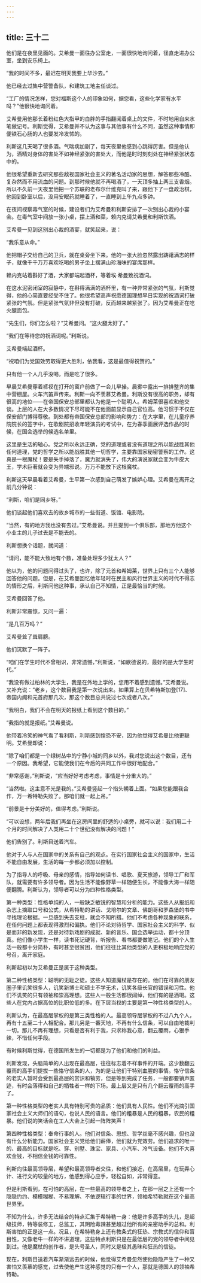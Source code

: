 ```yaml
---
---
---
```

title: 三十二
---



他们是在夜里见面的。艾希曼一面往办公室走，一面很快地询问着，径直走进办公室，坐到安乐椅上。

“我的时间不多，最迟在明天我要上华沙去。”

他已经去过集中营警备队，和建筑工地主任谈过。

“工厂的情况怎样，您对福斯这个人的印象如何，据您看，这些化学家有水平吗？”他很快地询问着。

艾希曼用他那长着粉红色大指甲的白胖的手指翻阅着桌上的文件，不时地用自来水笔做记号。利斯觉得，艾希曼并不认为这事与其他事有什么不同，虽然这种事情即便铁石心肠的人也要发冷发怵的。

利斯这几天喝了很多酒。气喘病加剧了，每天夜里他感到心跳得厉害。但是他认为，酒精对身体的害处不如神经紧张的害处大，而他是时时刻刻处在神经紧张状态中的。

他很希望重新去研究那些敌视国家社会主义的著名活动家的思想，解答那些冷酷、复杂然而不用流血的问题。到那时候他就不再喝酒了，一天顶多抽上两三支香烟。所以不久前一天夜里他把一个苏联的老布尔什维克叫了来，跟他下了一盘政治棋，他回到卧室以后，没用安眠药就睡着了，一直睡到上午九点多钟。

在夜间视察毒气室的时候，建设者们为艾希曼和利斯安排了一次别出心裁的小宴会。在毒气室中间放一张小桌，摆上酒和菜，赖内克请艾希曼和利斯饮酒。

艾希曼一见到这别出心裁的酒宴，就笑起来，说：

“我乐意从命。”

他把帽子交给自己的卫兵，就在桌旁坐下来。他的一张大脸忽然露出踌躇满志的样子，就像千千万万喜欢吃喝的男子坐上摆满山珍海味的宴席那样。

赖内克站着斟好了酒，大家都端起酒杯，等着埃·希曼致祝酒词。

在这水泥密闭室的寂静中，在斟得满满的酒杯里，有一种异常紧张的气氛，利斯觉得，他的心简直要经受不住了。他很希望高声祝愿德国理想早日实现的祝酒词打破紧张的气氛。但是紧张气氛非但没有打破，反而越来越紧张了。因为艾希曼正在吃火腿面包。

“先生们，你们怎么啦？”艾希曼问。“这火腿太好了。”

“我们在等待您的祝酒词呢。”利斯说。

艾希曼端起酒杯。

“祝咱们为党国效劳取得更大胜利，依我看，这是最值得祝贺的。”

只有他一个人几乎没喝，而是吃了很多。

早晨艾希曼穿着裤衩在打开的窗户前做了一会儿早操。晨雾中露出一排排整齐的集中营棚屋。火车汽笛声传来。利斯一向不羡慕艾希曼。利斯没有很高的职务，却有很高的地位——在帝国保安总部里都认为他是一个聪明人。希姆莱很喜欢和他交谈。上层的人在大多数情况下尽可能不在他面前显示自己官位高。他习惯于不仅在保安部门博得尊敬。到处都有帝国保安总部的影响和势力：在大学里，在儿童疗养院院长的签字中，在歌剧院招收年轻演员的考试中，在为春季画展评选作品的时候，在国会选举的候选名单里。

这里是生活的轴心。党之所以永远正确，党的道理或者没有道理之所以能战胜其他任何道理，党的哲学之所以能战胜其他一切哲学，主要靠国家秘密警察的工作。这真是一根魔杖！要是失手掉落了，魔力就消失了，伟大的演说家就会变为牛皮大王，学术巨著就会变为异端邪说。万万不能放下这根魔杖。

利斯这天早晨看着艾希曼，生平第一次感到自己萌发了嫉妒心理。艾希曼在离开之前几分钟说：

“利斯，咱们是同乡呀。”

他们谈起他们喜欢去的故乡城市的一些街道、饭馆、电影院。

“当然，有的地方我也没有去过。”艾希曼说。并且提到一个俱乐部，那地方他这个小业主的儿子过去是不能去的。

利斯想换个话题，就问道：

“请问，能不能大致地有个数，准备处理多少犹太人？”

他以为，他的问题问得过头了，也许，除了元首和希姆莱，世界上只有三个人能够回答他的问题。但是，在艾希曼回忆他年轻时在民主和风行世界主义的时代不得志的情形之后，利斯问他这种事，承认自己不知情，正是最恰当的时候。

艾希曼回答了他。

利斯非常震惊，又问一遍：

“是几百万吗？”

艾希曼耸了耸肩膀。

他们沉默了一阵子。

“咱们在学生时代不曾相识，非常遗憾，”利斯说，“如歌德说的，最好的是大学生时代。”

“我没有做过柏林的大学生，我是在外地上学的，您用不着感到遗憾。”艾希曼说。又补充说：“老乡，这个数目我是第一次说出来。如果算上在贝希特斯加登[17]、帝国内阁和元首府那几次，那这个数目总共说过七次或者八次。”

“我明白，我们不会在明天的报纸上看到这个数目的。”

“我指的就是报纸。”艾希曼说。

他带着冷笑的神气看了看利斯，利斯感到惶恐不安，因为他觉得艾希曼比他更聪明。艾希曼却说：

“除了咱们都是一个绿树丛中的宁静小城的同乡以外，我对您说出这个数目，还有一个原因。我希望，它能使我们在今后的共同工作中很好地配合。”

“非常感谢，”利斯说，“应当好好考虑考虑，事情是十分重大的。”

“当然啦。这主意不光是我的。”艾希曼竖起一个指头朝着上面。“如果您能跟我合作，万一希特勒失败了。那咱们就一起上吊。”

“前景是十分美好的，值得考虑。”利斯说。

“可以设想，两年后我们再坐在这房间里的舒适的小桌旁，就可以说：我们用二十个月的时间解决了人类用二十个世纪没有解决的问题！”

他们告别了。利斯目送着汽车。

他对于人与人在国家中的关系有自己的观点。在实行国家社会主义的国家中，生活不能自由发展，生活的每一步都必须加以控制。

为了指导人的呼吸、母亲的感情，指导如何读书、唱歌、夏天旅游，领导工厂和军队，就需要有许多领导者。因为生活不能像野草一样随便生长，不能像大海一样随便翻腾。利斯认为，领导者可以分为四种性格类型。

第一种类型：性格单纯的人，一般缺乏敏锐的智慧和分析的能力。这些人从报纸和杂志上摘取口号和公式，从希特勒的讲话、戈培尔的文章、佛朗哥和罗森堡的书中寻找理论根据。一旦感到失去支柱，就会不知所措。他们不考虑各种现象的联系，在任何问题上都表现得激烈和偏执。他们不论对待哲学、国家社会主义的科学、似是而非的新发现，还是对待新戏剧的成就、新的音乐、国会选举运动，都十分顶真。他们像小学生一样，读书死记硬背，听报告、看书都要做笔记。他们的个人生活一般都十分简朴，有时甚至很贫困，他们往往比其他类型的人更积极地响应党的号召，离开家庭。

利斯起初以为艾希曼正是属于这种类型。

第二种性格类型：聪明的无耻之徒。这些人知道魔杖是存在的。他们在可靠的朋友圈子里讥笑很多人，讥笑新博士和硕士不学无术，讥笑各级长官的错误和习性。他们不讥笑的只有领袖和崇高理想。这些人一般生活都很阔绰，他们有的是酒喝。这些人在党内占据高位的比职位低的多。在下层当权的主要是第一种性格类型的人。

利斯认为，在最高层掌权的是第三类性格的人。最高领导层掌权的不过八九个人，再有十五至二十人相配合。那儿另是一番天地，不再有什么信条，可以自由地裁判一切。那儿不再有理想，只看是否有利于我，只求称我心意，翻云覆雨，心狠手辣，不惜任何手段。

有时候利斯觉得，在德国所发生的一切都是为了他们和他们的利益。

利斯发现，头脑简单的人出现在最高层，往往标志着不祥事件的开端。这少数翻云覆雨的高手们提拔一些恪守信条的人，为的是让他们干特别血腥的事情。恪守信条的老实人暂时会受到最高层的赏识和犒劳，但是等到完成了任务，一般都要销声匿迹，有时会落得和自己的牺牲者一样的下场。最上层又是只有几个翻云覆雨的高手了。

第一种性格类型的老实人具有特别可贵的品质：他们具有人民性。他们不光摘引国家社会主义大师们的语句，也说人民的语言。他们的粗暴是人民的粗暴，农民的粗暴。他们说的笑话会在工人大会上引起一阵阵笑声！

第四种性格类型：奉命行事的人。他们对信条、思想、哲学丝毫不感兴趣，但也没有什么分析能力。国家社会主义党给他们薪俸，他们就为党效劳。他们追求的唯一的、最高的目标就是吃、穿、别墅、珠宝、家具、小汽车、冷气设备。他们不大喜欢金钱，不相信金钱的可靠性。

利斯向往最高领导层，希望和最高领导者交往，和他们接近，在高层里，在玩弄心计、进行文的较量的地方，他感到得心应手，轻松自如，非常得意。

但是利斯看到，在可怕的高层，在一些最高的领导者之上，在那一层之上还有一个隐隐约约、模模糊糊、不易理解、不依逻辑行事的世界，领袖希特勒就在这个最高世界里。

不知为什么，许多无法结合的特点汇集于希特勒一身：他是许多高手的头儿，是超级技师，特等装修工，总监工，其阴险毒辣甚至超过他所有的亲密助手的总和。利斯害怕的正是这一点。况且，在希特勒身上还有教条式的狂热、宗教式的信仰和盲目性，又像老牛一样的不讲道理，这些特点利斯只是在最低层的党的领导者中间见到过。他是魔杖的创作者，是头号圣人，同时又是极其愚昧和狂热的信徒。

现在，利斯目送着汽车渐渐远去的时候，他觉得艾希曼忽然使他隐隐产生了一种又害怕又羡慕的感觉，过去使他产生这种感觉的只有一个人，那就是德国人的领袖希特勒。